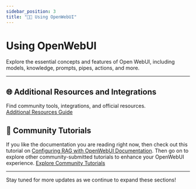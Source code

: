 ```yaml
---
sidebar_position: 3
title: "🧑‍💻 Using OpenWebUI"
---
```


# Using OpenWebUI

Explore the essential concepts and features of Open WebUI, including models, knowledge, prompts, pipes, actions, and more.

---

## 🌐 Additional Resources and Integrations  
Find community tools, integrations, and official resources.  
[Additional Resources Guide](./resources)

## 📖 Community Tutorials  
If you like the documentation you are reading right now, then check out this tutorial on [Configuring RAG with OpenWebUI Documentation](../../tutorials/tips/rag-tutorial.md).
Then go on to explore other community-submitted tutorials to enhance your OpenWebUI experience. 
[Explore Community Tutorials](/category/-tutorials)  

---

Stay tuned for more updates as we continue to expand these sections!